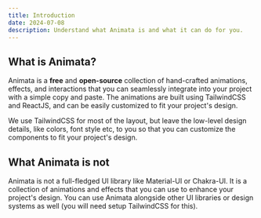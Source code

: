 ```yaml
---
title: Introduction
date: 2024-07-08
description: Understand what Animata is and what it can do for you.
---
```


## What is Animata?

Animata is a **free** and **open-source** collection of hand-crafted animations, effects, and interactions that you can seamlessly integrate into your project with a simple copy and paste. The animations are built using TailwindCSS and ReactJS, and can be easily customized to fit your project's design.

We use TailwindCSS for most of the layout, but leave the low-level design details, like colors, font style etc, to you so that you can customize the components to fit your project's design.

## What Animata is not

Animata is not a full-fledged UI library like Material-UI or Chakra-UI. It is a collection of animations and effects that you can use to enhance your project's design. You can use Animata alongside other UI libraries or design systems as well (you will need setup TailwindCSS for this).
